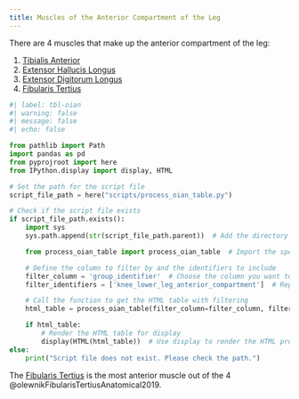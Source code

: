 ```yaml
---
title: Muscles of the Anterior Compartment of the Leg
---
```



There are 4 muscles that make up the anterior compartment of the leg:

1. [Tibialis Anterior]({{< var ref-tibialis-anterior.path >}})
1. [Extensor Hallucis Longus]({{< var ref-extensor-hallucis-longus.path >}})
1. [Extensor Digitorum Longus]({{< var ref-extensor-digitorum-longus.path >}})
1. [Fibularis Tertius]({{< var ref-fibularis-tertius.path >}})


```python
#| label: tbl-oian
#| warning: false
#| message: false
#| echo: false

from pathlib import Path
import pandas as pd
from pyprojroot import here
from IPython.display import display, HTML

# Set the path for the script file
script_file_path = here("scripts/process_oian_table.py")

# Check if the script file exists
if script_file_path.exists():
    import sys
    sys.path.append(str(script_file_path.parent))  # Add the directory of the script to the system path

    from process_oian_table import process_oian_table  # Import the specific function

    # Define the column to filter by and the identifiers to include
    filter_column = 'group_identifier'  # Choose the column you want to filter by
    filter_identifiers = ['knee_lower_leg_anterior_compartment']  # Replace with actual identifiers you want to include

    # Call the function to get the HTML table with filtering
    html_table = process_oian_table(filter_column=filter_column, filter_identifiers=filter_identifiers)

    if html_table:
        # Render the HTML table for display
        display(HTML(html_table))  # Use display to render the HTML properly
else:
    print("Script file does not exist. Please check the path.")

```

The [Fibularis Tertius]({{< var ref-fibularis-tertius.path >}}) is the most anterior muscle out of the 4 @olewnikFibularisTertiusAnatomical2019. 
